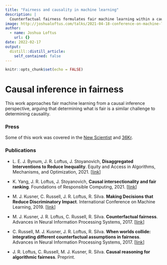 ```yaml
---
title: "Fairness and causality in machine learning"
description: |
  Counterfactual fairness formulates fair machine learning within a causal inference perspective, motivated by the intuition that defining or verifying fairness is a similar challenge to determining causality.
image: http://joshualoftus.com/talks/2021-04-18-conference-on-machine-learning-and-inequality/preview.png
author:
  - name: Joshua Loftus
    url: {}
date: 2022-02-17
output:
  distill::distill_article:
    self_contained: false
---
```


```r
knitr::opts_chunk$set(echo = FALSE)
```

# Causal inference in fairness

This work approaches fair machine learning from a causal inference perspective, arguing that determining what is fair is a similar challenge to determining causality.

### Press

Some of this work was covered in the [New Scientist](https://www.newscientist.com/article/mg23431195-300-bias-test-to-prevent-algorithms-discriminating-unfairly/) and [36Kr](https://36kr.com/p/5106656.html).

### Publications

-   L. E. J. Bynum, J. R. Loftus, J. Stoyanovich, **Disaggregated Interventions to Reduce Inequality**. Equity and Access in Algorithms, Mechanisms, and Optimization, 2021. \[[link](https://eaamo.org/accepted/)\]

-   K. Yang, J. R. Loftus, J. Stoyanovich, **Causal intersectionality and fair ranking**. Foundations of Responsible Computing, 2021. \[[link](https://drops.dagstuhl.de/opus/frontdoor.php?source_opus=13875)\]

-   M. J. Kusner, C. Russell, J. R. Loftus, R. Silva. **Making Decisions that Reduce Discriminatory Impact**. International Conference on Machine Learning, 2019. \[[link](http://proceedings.mlr.press/v97/kusner19a/kusner19a.pdf)\]

-   M. J. Kusner, J. R. Loftus, C. Russell, R. Silva. **Counterfactual fairness**. Advances in Neural Information Processing Systems, 2017. \[[link](http://papers.nips.cc/paper/6995-counterfactual-fairness)\]

-   C. Russell, M. J. Kusner, J. R. Loftus, R. Silva. **When worlds collide: integrating different counterfactual assumptions in fairness**. Advances in Neural Information Processing Systems, 2017. \[[link](http://papers.nips.cc/paper/7220-when-worlds-collide-integrating-different-counterfactual-assumptions-in-fairness)\]

-   J. R. Loftus, C. Russell, M. J. Kusner, R. Silva. **Causal reasoning for algorithmic fairness**. Preprint.
